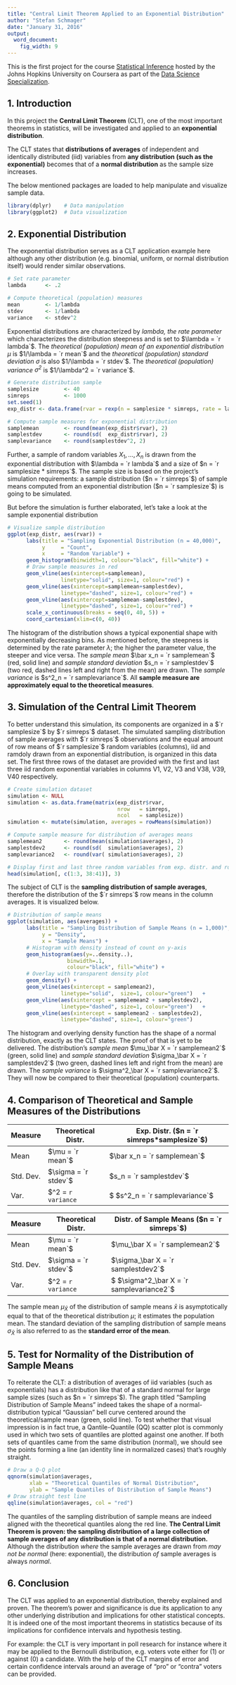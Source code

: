 ```yaml
---
title: "Central Limit Theorem Applied to an Exponential Distribution"
author: "Stefan Schmager"
date: "January 31, 2016"
output: 
  word_document: 
    fig_width: 9
---
```


This is the first project for the course [Statistical Inference](https://www.coursera.org/learn/statistical-inference) hosted by the Johns Hopkins University on Coursera as part of the [Data Science Specialization](https://www.coursera.org/specializations/jhu-data-science).

## 1. Introduction 

In this project the **Central Limit Theorem** (CLT), one of the most important theorems in statistics, will be investigated and applied to an **exponential distribution**.

The CLT states that **distributions of averages** of independent and identically distributed (iid) variables from **any distribution (such as the exponential)** becomes that of a **normal distribution** as the sample size increases.

The below mentioned packages are loaded to help manipulate and visualize sample data.

```r
library(dplyr)    # Data manipulation
library(ggplot2)  # Data visualization
```

## 2. Exponential Distribution

The exponential distribution serves as a CLT application example here although any other distribution (e.g. binomial, uniform, or normal distribution itself) would render similar observations.

```r
# Set rate parameter
lambda      <- .2

# Compute theoretical (population) measures
mean        <- 1/lambda
stdev       <- 1/lambda
variance    <- stdev^2
```

Exponential distributions are characterized by *lambda, the rate parameter* which characterizes the distribution steepness and is set to $\lambda = `r lambda`$.
The *theoretical (population) mean of an exponential distribution $\mu$* is $1/\lambda = `r mean`$ and the *theoretical (population) standard deviation $\sigma$* is also $1/\lambda = `r stdev`$. The *theoretical (population) variance $\sigma^2$* is $1/\lambda^2 = `r variance`$.

```r
# Generate distribution sample
samplesize        <- 40
simreps           <- 1000
set.seed(1)
exp_distr <- data.frame(rvar = rexp(n = samplesize * simreps, rate = lambda))

# Compute sample measures for exponential distribution
samplemean        <- round(mean(exp_distr$rvar), 2)
samplestdev       <- round(sd(  exp_distr$rvar), 2)
samplevariance    <- round(samplestdev^2, 2)
```

Further, a sample of random variables $X_1,\ldots,X_n$ is drawn from the exponential distribution with $\lambda = `r lambda`$ and a size of $n = `r samplesize * simreps`$. The sample size is based on the project's simulation requirements: a sample distribution ($n = `r simreps`$) of sample means computed from an exponential distribution ($n = `r samplesize`$) is going to be simulated.  

But before the simulation is further elaborated, let's take a look at the sample exponential distribution

```r
# Visualize sample distribution
ggplot(exp_distr, aes(rvar)) +
      labs(title = "Sampling Exponential Distribution (n = 40,000)",
           y     = "Count",
           x     = "Random Variable") +
      geom_histogram(binwidth=1, colour="black", fill="white") +
      # Draw sample measures in red
      geom_vline(aes(xintercept=samplemean),
                 linetype="solid", size=1, colour="red") +
      geom_vline(aes(xintercept=samplemean+samplestdev),
                 linetype="dashed", size=1, colour="red") +
      geom_vline(aes(xintercept=samplemean-samplestdev),
                 linetype="dashed", size=1, colour="red") +
      scale_x_continuous(breaks = seq(0, 40, 5)) +
      coord_cartesian(xlim=c(0, 40))

```

The histogram of the distribution shows a typical exponential shape with exponentially decreasing bins. As mentioned before, the steepness is determined by the rate parameter $\lambda$; the higher the parameter value, the steeper and vice versa.
The *sample mean* $\bar x_n = `r samplemean`$ (red, solid line) and *sample standard deviation* $s_n = `r samplestdev`$ (two red, dashed lines left and right from the mean) are drawn. The *sample variance* is $s^2_n = `r samplevariance`$. All **sample measure are approximately equal to the theoretical measures**. 

## 3. Simulation of the Central Limit Theorem

To better understand this simulation, its components are organized in a $`r samplesize`$ by $`r simreps`$ dataset. The simulated sampling distribution of sample averages with $`r simreps`$ observations and the equal amount of row means of $`r samplesize`$ random variables (columns), iid and ramdoly drawn from an exponential distribution, is organized in this data set.
The first three rows of the dataset are provided with the first and last three iid random exponential variables in columns V1, V2, V3 and V38, V39, V40 respectively.

```r
# Create simulation dataset
simulation <- NULL
simulation <- as.data.frame(matrix(exp_distr$rvar,
                                   nrow   = simreps,
                                   ncol   = samplesize))
simulation <- mutate(simulation, averages = rowMeans(simulation))

# Compute sample measure for distribution of averages means
samplemean2       <- round(mean(simulation$averages), 2)
samplestdev2      <- round(sd(  simulation$averages), 2) 
samplevariance2   <- round(var( simulation$averages), 2)

# Display first and last three random variables from exp. distr. and row mean/average 
head(simulation[, c(1:3, 38:41)], 3)
```

The subject of CLT is the **sampling distribution of sample averages**, therefore the distribution of the $`r simreps`$ row means in the column averages. It is visualized below.

```r
# Distribution of sample means
ggplot(simulation, aes(averages)) +
      labs(title = "Sampling Distribution of Sample Means (n = 1,000)",
           y = "Density",
           x = "Sample Means") +
      # Histogram with density instead of count on y-axis
      geom_histogram(aes(y=..density..),      
                   binwidth=.1,
                   colour="black", fill="white") +
      # Overlay with transparent density plot
      geom_density() +
      geom_vline(aes(xintercept = samplemean2),
                 linetype="solid",  size=1, colour="green")   +
      geom_vline(aes(xintercept = samplemean2 + samplestdev2),
                 linetype="dashed", size=1, colour="green")   +
      geom_vline(aes(xintercept = samplemean2 - samplestdev2),
                 linetype="dashed", size=1, colour="green")
```

The histogram and overlying density function has the shape of a normal distribution, exactly as the CLT states. The proof of that is yet to be delivered.
The distribution's *sample mean* $\mu_\bar X = `r samplemean2`$ (green, solid line) and *sample standard deviation* $\sigma_\bar X = `r samplestdev2`$ (two green, dashed lines left and right from the mean) are drawn. The *sample variance* is $\sigma^2_\bar X = `r samplevariance2`$. They will now be compared to their theoretical (population) counterparts.

## 4. Comparison of Theoretical and Sample Measures of the Distributions

Measure     Theoretical Distr.      Exp. Distr. ($n = `r simreps*samplesize`$) 
---------   ------------------      ----------------------------------
Mean        $\mu = `r mean`$                    $\bar x_n = `r samplemean`$
Std. Dev.   $\sigma = `r stdev`$                $s_n = `r samplestdev`$
Var.        $\sigma^2 = `r variance`$           $s^2_n = `r samplevariance`$

Measure     Theoretical Distr.      Distr. of Sample Means ($n = `r simreps`$) 
---------   ------------------      ----------------------------------
Mean        $\mu = `r mean`$                    $\mu_\bar X = `r samplemean2`$
Std. Dev.   $\sigma = `r stdev`$                $\sigma_\bar X = `r samplestdev2`$
Var.        $\sigma^2 = `r variance`$           $\sigma^2_\bar X = `r samplevariance2`$

The sample mean $\mu_ \bar X$ of the distribution of sample means $\bar x$ is asymptotically equal to that of the theoretical distribution $\mu$; it estimates the population mean.
The standard deviation of the sampling distribution of sample means $\sigma_\bar X$ is also referred to as the **standard error of the mean**.

## 5. Test for Normality of the Distribution of Sample Means

To reiterate the CLT: a distribution of averages of iid variables (such as exponentials) has a distribution like that of a standard normal for large sample sizes (such as $n = `r simreps`$). The graph titled "Sampling Distribution of Sample Means" indeed takes the shape of a normal-distribution typical "Gaussian" bell curve centered around the theoretical/sample mean (green, solid line).
To test whether that visual impression is in fact true, a Qantile-Quantile (QQ) scatter plot is commonly used in which two sets of quantiles are plotted against one another. If both sets of quantiles came from the same distribution (normal), we should see the points forming a line (an identity line in normalized cases) that's roughly straight.

```r
# Draw a Q-Q plot
qqnorm(simulation$averages,
       xlab = "Theoretical Quantiles of Normal Distribution",
       ylab = "Sample Quantiles of Distribution of Sample Means")
# Draw straight test line
qqline(simulation$averages, col = "red")
```

The quantiles of the sampling distribution of sample means are indeed aligned with the theoretical quantiles along the red line. **The Central Limit Theorem is proven: the sampling distribution of a large collection of sample averages of any distribution is that of a normal distribution.** Although the distribution *where* the sample averages are drawn from *may not be normal* (here: exponential), the distribution *of* sample averages is always *normal*.


## 6. Conclusion

The CLT was applied to an exponential distribution, thereby explained and proven. The theorem's power and significance is due its application to any other underlying distribution and implications for other statistical concepts. It is indeed one of the most important theorems in statistics because of its implications for confidence intervals and hypothesis testing.

For example: the CLT is very important in poll research for instance where it may be applied to the Bernoulli distribution, e.g. voters vote either for (1) or against (0) a candidate. With the help of the CLT margins of error and certain confidence intervals around an average of "pro" or "contra" voters can be provided.
